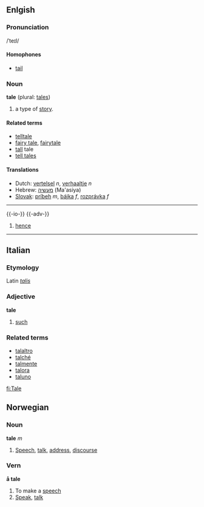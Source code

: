 ==Enlgish==
===Pronunciation===
/ˈteɪl/
====Homophones====
*[[tail]]

===Noun===
'''tale''' (plural: [[tales]])

# a type of [[story]].

====Related terms====
*[[telltale]]
*[[fairy tale]], [[fairytale]]
*[[tall]] tale
*[[tell tales]]

====Translations====
*Dutch: [[vertelsel]] ''n'', [[verhaaltje]] ''n''
*Hebrew: [[מעשיה]] (Ma'asiya)
*[[Slovak]]: [[príbeh]] ''m'', [[bájka]] ''f'', [[rozprávka]] ''f''

----
{{-io-}}
{{-adv-}}
# [[hence]]

----
==Italian==
===Etymology===
Latin ''[[talis]]''
===Adjective===
'''tale'''

# [[such]]

===Related terms===
*[[talaltro]]
*[[talché]]
*[[talmente]]
*[[talora]]
*[[taluno]]

[[fi:Tale]]

== Norwegian ==
=== Noun ===
'''tale''' ''m''

# [[Speech]], [[talk]], [[address]], [[discourse]] 

=== Vern ===
'''å tale'''

# To make a [[speech]]
# [[Speak]], [[talk]]
